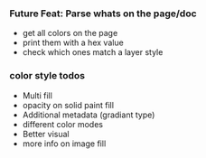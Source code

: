 ### Future Feat: Parse whats on the page/doc

- get all colors on the page
- print them with a hex value
- check which ones match a layer style

### color style todos

- Multi fill
- opacity on solid paint fill
- Additional metadata (gradiant type)
- different color modes
- Better visual
- more info on image fill
